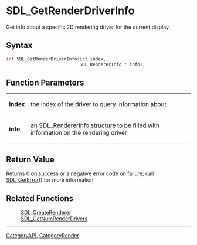 = SDL_GetRenderDriverInfo =

Get info about a specific 2D rendering driver for the current display.

== Syntax ==

<syntaxhighlight lang='c'>
int SDL_GetRenderDriverInfo(int index,
                            SDL_RendererInfo * info);
</syntaxhighlight>

== Function Parameters ==

{|
|'''index'''
|the index of the driver to query information about
|-
|'''info'''
|an [[SDL_RendererInfo]] structure to be filled with information on the rendering driver
|}

== Return Value ==

Returns 0 on success or a negative error code on failure; call
[[SDL_GetError]]() for more information.

== Related Functions ==

:[[SDL_CreateRenderer]]
:[[SDL_GetNumRenderDrivers]]

----
[[CategoryAPI]], [[CategoryRender]]


